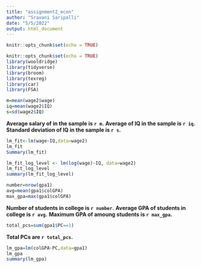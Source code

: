 ```yaml
---
title: "assignment2_econ"
author: "Sravani Saripalli"
date: "5/5/2022"
output: html_document
---
```


```r
knitr::opts_chunk$set(echo = TRUE)
```

```r
knitr::opts_chunk$set(echo = TRUE)
library(wooldridge)
library(tidyverse)
library(broom)
library(texreg)
library(car)
library(FSA)

```

```r
m=mean(wage2$wage)
iq=mean(wage2$IQ)
s=sd(wage2$IQ)
```
**Average salary of in the sample is `r m`.**
**Average of IQ in the sample is `r iq`.**
**Standard deviation of IQ in the sample is `r s`.**

```r
lm_fit<-lm(wage~IQ,data=wage2)
lm_fit
Summary(lm_fit)
```

```r
lm_fit_log_level <- lm(log(wage)~IQ, data=wage2)
lm_fit_log_level
summary(lm_fit_log_level)
```

```r
number=nrow(gpa1)
avg=mean(gpa1$colGPA)
max_gpa=max(gpa1$colGPA)
```
**Number of students in college is `r number`.**
**Average GPA of students in college is `r avg`.**
**Maximum GPA of amoung students is `r max_gpa`.**

```r
total_pcs=sum(gpa1$PC==1)
```
**Total PCs are `r total_pcs`.**

```r
lm_gpa=lm(colGPA~PC,data=gpa1)
lm_gpa
summary(lm_gpa)
```



